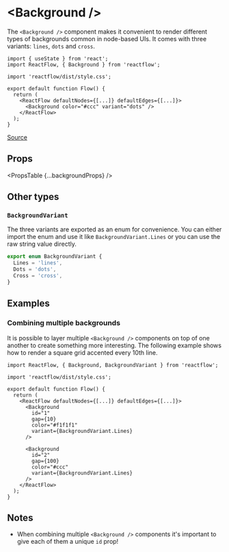 
# &lt;Background />

The `<Background />` component makes it convenient to render different types of
backgrounds common in node-based UIs. It comes with three variants: `lines`,
`dots` and `cross`.

```tsx
import { useState } from 'react';
import ReactFlow, { Background } from 'reactflow';

import 'reactflow/dist/style.css';

export default function Flow() {
  return (
    <ReactFlow defaultNodes={[...]} defaultEdges={[...]}>
      <Background color="#ccc" variant="dots" />
    </ReactFlow>
  );
}
```

[Source](https://github.com/wbkd/react-flow/blob/xyflow/packages/react/src/additional-components/Background/Background.tsx)

## Props

<PropsTable {...backgroundProps} />

## Other types

### `BackgroundVariant`

The three variants are exported as an enum for convenience. You can either import
the enum and use it like `BackgroundVariant.Lines` or you can use the raw string
value directly.

```ts
export enum BackgroundVariant {
  Lines = 'lines',
  Dots = 'dots',
  Cross = 'cross',
}
```

## Examples

### Combining multiple backgrounds

It is possible to layer multiple `<Background />` components on top of one another
to create something more interesting. The following example shows how to render a
square grid accented every 10th line.

```tsx
import ReactFlow, { Background, BackgroundVariant } from 'reactflow';

import 'reactflow/dist/style.css';

export default function Flow() {
  return (
    <ReactFlow defaultNodes={[...]} defaultEdges={[...]}>
      <Background
        id="1"
        gap={10}
        color="#f1f1f1"
        variant={BackgroundVariant.Lines}
      />

      <Background
        id="2"
        gap={100}
        color="#ccc"
        variant={BackgroundVariant.Lines}
      />
    </ReactFlow>
  );
}
```

## Notes

- When combining multiple `<Background />` components it's important to give each
  of them a unique `id` prop!

